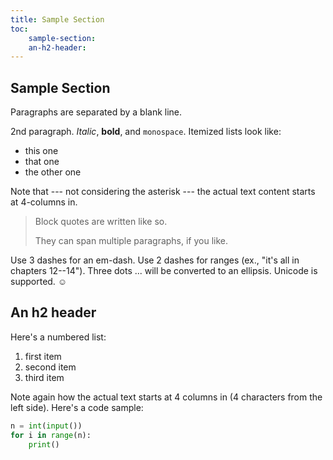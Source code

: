 ```yaml
---
title: Sample Section
toc: 
    sample-section:
    an-h2-header:
---
```


## Sample Section

Paragraphs are separated by a blank line.

2nd paragraph. *Italic*, **bold**, and `monospace`. 
Itemized lists look like:

  * this one
  * that one
  * the other one

Note that --- not considering the asterisk --- the actual text
content starts at 4-columns in.

> Block quotes are
> written like so.
>
> They can span multiple paragraphs,
> if you like.

Use 3 dashes for an em-dash. Use 2 dashes for ranges (ex., "it's all
in chapters 12--14"). Three dots ... will be converted to an ellipsis.
Unicode is supported. ☺



## An h2 header

Here's a numbered list:

 1. first item
 2. second item
 3. third item

Note again how the actual text starts at 4 columns in (4 characters
from the left side). Here's a code sample:

```python
n = int(input())
for i in range(n):
    print()
```
